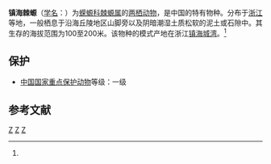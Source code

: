 {{Speciesbox
| taxon = Echinotriton chinhaiensis
| status = CR |  status_system = iucn3.1
| status_ref = <ref name=iucn>  {{IUCN2010|version=2010.3| assessors = Xie Feng, Gu Huiqing | year = 2004 |  id = 59447 | title = Echinotriton chinhaiensis |downloaded =  2010-10-22}}</ref>
| binomial_authority = ([[张孟闻|Chang]], 1932)<ref name='id4819'>{{cite web| url =http://www.bioinfo.cn/db05/BjdwSpecies.php?action=view&id=4819| title =镇海棘螈| work =《中国动物物种编目数据库》| publisher =中国科学院微生物研究所| author =中国科学院动物研究所| accessdate =2009-04-11| deadurl =yes| archiveurl =https://web.archive.org/web/20160305062452/http://www.bioinfo.cn/db05/BjdwSpecies.php?action=view&id=4819| archivedate =2016-03-05}}</ref>
}}

'''镇海棘螈'''（[[学名|学名]]：{{lang|la|''Echinotriton chinhaiensis''}}）为[[蝾螈科|蝾螈科]][[棘螈属|棘螈属]]的[[两栖动物|两栖动物]]，是中国的特有物种。分布于[[浙江|浙江]]等地，一般栖息于沿海丘陵地区山脚旁以及阴暗潮湿土质松软的泥土或石隙中。其生存的海拔范围为100至200米。该物种的模式产地在浙江[[镇海城湾|镇海城湾]]。<ref name='id4819'/>

== 保护 ==
* [[中國國家重點保護野生動物名錄|中国国家重点保护动物]]等级：一级

== 参考文献 ==
{{reflist}}

{{Taxonbar}}
{{amphibian-stub}}

[[Category:棘螈属|Z]]
[[Category:中國特有兩棲動物|Z]]
[[Category:_1932年描述的动物|Z]]